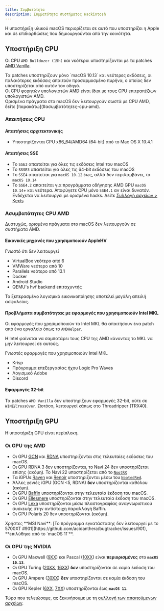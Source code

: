 ```yaml
---
title: Συμβατότητα
description: Συμβατότητα συστήματος Hackintosh
---
```



Η υποστήριξη υλικού macOS περιορίζεται σε αυτό που υποστηρίζει η Apple και σε επιδιορθώσεις που δημιουργούνται από την κοινότητα.

## Υποστήριξη CPU

Οι CPU `AMD Bulldozer (15h)` και νεότεροι υποστηρίζονται με τα patches [AMD Vanilla](https://github.com/AMD-OSX/AMD_Vanilla).

<Aside type="caution">
Τα patches υποστηρίζουν μόνο `macOS 10.13` και νεότερες εκδόσεις, οι παλαιότερες εκδόσεις απαιτούν προσαρμοσμένο πυρήνα, ο οποίος δεν υποστηρίζεται από αυτόν τον οδηγό.
</Aside>

<Aside type="tip">
Οι CPU φορητών υπολογιστών AMD είναι ίδιοι με τους CPU επιτραπέζιων υπολογιστών AMD.
</Aside>

<Aside type="danger">
Ορισμένα πράγματα στο macOS δεν λειτουργούν σωστά με CPU AMD, δείτε [παρακάτω](#ασυμβατότητες-cpu-amd).
</Aside>

### Απαιτήσεις CPU

#### Απαιτήσεις αρχιτεκτονικής

- Υποστηρίζονται CPU x86_64/AMD64 (64-bit) από το Mac OS X 10.4.1

#### Απαιτήσεις SSE

- Το `SSE3` απαιτείται για όλες τις εκδόσεις Intel του macOS
- Το `SSSE3` απαιτείται για όλες τις 64-bit εκδόσεις του macOS
- Το `SSE4` απαιτείται για `macOS 10.12` έως, αλλά δεν περιλαμβάνει, το `macOS 10.14`
- Το `SSE4.2` απαιτείται για προγράμματα οδήγησης AMD GPU `macOS 10.14`+ και νεότερα. Αποφύγετε CPU μόνο `SSE4.1` αν είναι δυνατόν. Ενδέχεται να λειτουργεί με ορισμένα hacks. Δείτε [Συλλογή αρχείων > Kexts](/guides/hackintosh/gathering-files/kexts/)

### Ασυμβατότητες CPU AMD

Δυστυχώς, ορισμένα πράγματα στο macOS δεν λειτουργούν σε συστήματα AMD.

#### Εικονικές μηχανές που χρησιμοποιούν AppleHV

Γνωστό ότι δεν λειτουργεί

- VirtualBox νεότερο από 6
- VMWare νεότερο από 10
- Parallels νεότερο από 13.1
- Docker
- Android Studio
- QEMU's hvf backend επιταχυντής

<Aside type="danger">
Το ξεπερασμένο λογισμικό εικονικοποίησης αποτελεί μεγάλη απειλή ασφαλείας.
</Aside>

#### Προβλήματα συμβατότητας με εφαρμογές που χρησιμοποιούν Intel MKL

Οι εφαρμογές που χρησιμοποιούν το Intel MKL θα απαιτήσουν ένα patch από ένα εργαλείο όπως το [`AMDHelper`](https://github.com/alvindimas05/AMDHelper).

Η Intel φαίνεται να σαμποτάρει τους CPU της AMD κάνοντας το MKL να μην λειτουργεί σε αυτούς.

Γνωστές εφαρμογές που χρησιμοποιούν Intel MKL

- Krisp
- Πρόγραμμα επεξεργασίας ήχου Logic Pro Waves
- Λογισμικό Adobe
- Discord

#### Εφαρμογές 32-bit

Τα patches `AMD Vanilla` δεν υποστηρίζουν εφαρμογές 32-bit, ούτε σε `WINE`/`CrossOver`. Ωστόσο, λειτουργεί κάπως στο Threadripper (TRX40).

## Υποστήριξη GPU

Η υποστήριξη GPU είναι περίπλοκη.

### Οι GPU της AMD

- Οι GPU [GCN](https://en.wikipedia.org/wiki/Graphics_Core_Next) και [RDNA](<https://en.wikipedia.org/wiki/RDNA_(microarchitecture)>) υποστηρίζονται στις τελευταίες εκδόσεις του macOS.
- Οι GPU RDNA 3 δεν υποστηρίζονται, το Navi 24 δεν υποστηρίζεται επίσης (ακόμη). Το Navi 22 υποστηρίζεται από το [`NootRX`](/applehax/nootrx/)
- Τα iGPUs [Raven](https://www.techpowerup.com/gpu-specs/amd-raven.g816) και [Renoir](https://www.techpowerup.com/gpu-specs/amd-renoir.g1058) υποστηρίζονται μέσω του [`NootedRed`](/applehax/nootedred/).
- Άλλες γενιές iGPU (GCN \<5, RDNA) **δεν** υποστηρίζονται καθόλου (ακόμη).
- Οι GPU [Baffin](https://www.techpowerup.com/gpu-specs/amd-baffin.g796) υποστηρίζονται στην τελευταία έκδοση του macOS.
- Οι GPU [Ellesmere](https://www.techpowerup.com/gpu-specs/amd-ellesmere.g795) υποστηρίζονται στην τελευταία έκδοση του macOS.
- Οι GPU [Lexa](https://www.techpowerup.com/gpu-specs/amd-lexa.g806) υποστηρίζονται μέσω πλαστογραφίας αναγνωριστικού συσκευής στην αντίστοιχη παραλλαγή Baffin.
- Οι GPU Polaris 20 δεν υποστηρίζονται (ακόμη).

<Aside type="danger">
Χρήστες **MSI Navi**: [Το πρόγραμμα εγκατάστασης δεν λειτουργεί με το 5700XT #901](https://github.com/acidanthera/bugtracker/issues/901), **επιλύθηκε από το `macOS 11`**.
</Aside>

### Οι GPU της NVIDIA

- Οι GPU Maxwell ([9XX](https://en.wikipedia.org/wiki/GeForce_900_series)) και Pascal ([10XX](https://en.wikipedia.org/wiki/GeForce_10_series)) είναι **περιορισμένες** στο **`macOS 10.13`**.
- Οι GPU Turing ([20XX](https://en.wikipedia.org/wiki/GeForce_20_series), [16XX](https://en.wikipedia.org/wiki/GeForce_16_series)) **δεν** υποστηρίζονται σε καμία έκδοση του macOS.
- Οι GPU Ampere ([30XX](https://en.wikipedia.org/wiki/GeForce_30_series)) **δεν** υποστηρίζονται σε καμία έκδοση του macOS.
- Οι GPU Kepler ([6XX](https://en.wikipedia.org/wiki/GeForce_600_series), [7XX](https://en.wikipedia.org/wiki/GeForce_700_series)) υποστηρίζονται έως **`macOS 11`**.

Τώρα που τελειώσαμε, ας ξεκινήσουμε με τη [συλλογή των απαιτούμενων αρχείων](/guides/hackintosh/gathering-files/).
